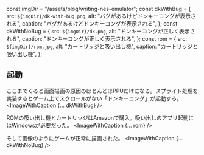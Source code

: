 const imgDir = "/assets/blog/writing-nes-emulator";
const dkWithBug = {
  src: `${imgDir}/dk-with-bug.png`,
  alt: "バグがあるけどドンキーコングが表示される",
  caption: "バグがあるけどドンキーコングが表示される",
};
const dkWithNoBug = {
  src: `${imgDir}/dk.png`,
  alt: "ドンキーコングが正しく表示される",
  caption: "ドンキーコングが正しく表示される",
};
const rom = {
  src: `${imgDir}/rom.jpg`,
  alt: "カートリッジと吸い出し機",
  caption: "カートリッジと吸い出し機",
};


## 起動

ここまでくると画面描画の原因のほとんどはPPUだけになる。スプライト処理を実装するとゲーム上でスクロールがない「ドンキーコング」が起動する。
<ImageWithCaption {... dkWithBug} />

ROMの吸い出し機とカートリッジはAmazonで購入。吸い出しのアプリ起動にはWindowsが必要だった。
<ImageWithCaption {... rom} />

そして画像のようにゲームが正常に描画された。
<ImageWithCaption {... dkWithNoBug} />
